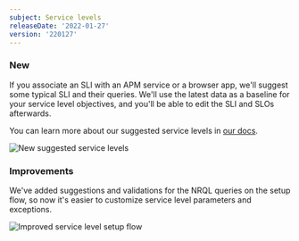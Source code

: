 ```yaml
---
subject: Service levels
releaseDate: '2022-01-27'
version: '220127'
---
```


### New 

If you associate an SLI with an APM service or a browser app, we'll suggest some typical SLI and their queries. We'll use the latest data as a baseline for your service level objectives, and you'll be able to edit the SLI and SLOs afterwards.

You can learn more about our suggested service levels in [our docs](/docs/service-level-management/create-slm#suggested-sli).  

![New suggested service levels](./images/suggested_service_levels.png "New suggested service levels")

### Improvements 

We've added suggestions and validations for the NRQL queries on the setup flow, so now it's easier to customize service level parameters and exceptions.

![Improved service level setup flow](./images/setup_flow.png "Improved service level setup flow")
